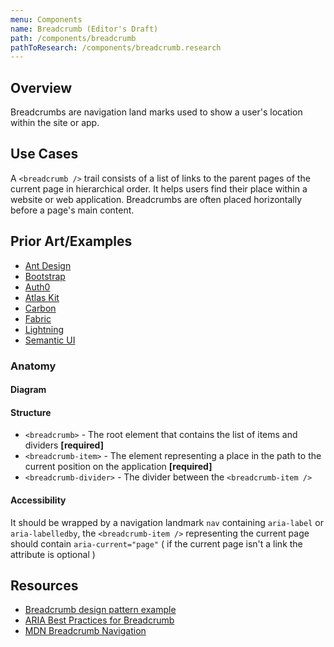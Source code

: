 ```yaml
---
menu: Components
name: Breadcrumb (Editor's Draft)
path: /components/breadcrumb
pathToResearch: /components/breadcrumb.research
---
```



## Overview

Breadcrumbs are navigation land marks used to show a user's location within the site or app.

## Use Cases

A `<breadcrumb />` trail consists of a list of links to the parent pages of the current page in hierarchical order. It helps users find their place within a website or web application. Breadcrumbs are often placed horizontally before a page's main content.

## Prior Art/Examples <a href="#prior-art" id="prior-art"></a>

- [Ant Design](https://ant.design/components/breadcrumb/)
- [Bootstrap](https://getbootstrap.com/docs/4.3/components/breadcrumb/)
- [Auth0](https://styleguide.auth0.com/components/breadcrumb)
- [Atlas Kit](https://atlassian.design/components/breadcrumbs/examples)
- [Carbon](https://www.carbondesignsystem.com/components/breadcrumb/code/)
- [Fabric](https://developer.microsoft.com/en-us/fluentui#/controls/web/breadcrumb)
- [Lightning](https://www.lightningdesignsystem.com/components/breadcrumbs/)
- [Semantic UI](https://semantic-ui.com/collections/breadcrumb.html)

### Anatomy <a class="link" href="#anatomy" id="anatomy"></a>

#### Diagram <a class="link" href="#diagram" id="diagram"></a>

<BreadcrumbAnatomy />

#### Structure <a class="link" href="#structure" id="structure"></a>

- `<breadcrumb>` - The root element that contains the list of items and dividers **[required]**
- `<breadcrumb-item>` - The element representing a place in the path to the current position on the application **[required]**
- `<breadcrumb-divider>` - The divider between the `<breadcrumb-item />`

#### Accessibility <a class="link" href="#accessibility" id="accessibility"></a>

It should be wrapped by a navigation landmark `nav` containing `aria-label` or `aria-labelledby`, the `<breadcrumb-item />` representing the current page should contain `aria-current="page"` ( if the current page isn't a link the attribute is optional )

## Resources <a class="link" href="#resources" id="resources"></a>

- [Breadcrumb design pattern example](https://www.w3.org/TR/wai-aria-practices/examples/breadcrumb/index.html)
- [ARIA Best Practices for Breadcrumb](https://www.w3.org/TR/wai-aria-practices/#breadcrumb)
- [MDN Breadcrumb Navigation](https://developer.mozilla.org/en-US/docs/Web/CSS/Layout_cookbook/Breadcrumb_Navigation)
